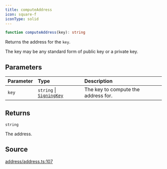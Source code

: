 ```yaml
---
title: computeAddress
icon: square-f
iconType: solid
---
```


```ts
function computeAddress(key): string
```

Returns the address for the `key`.

The key may be any standard form of public key or a private key.

## Parameters

| Parameter | Type | Description |
| :------ | :------ | :------ |
| `key` | `string` \| [`SigningKey`](/sdk/content/classes/SigningKey) | The key to compute the address for. |

## Returns

`string`

The address.

## Source

[address/address.ts:107](https://github.com/dominant-strategies/quais.js/blob/b933caa87ef69ba5037d92b4910f17bf5321524f/src/address/address.ts#L107)
